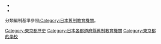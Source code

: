<div class="pathnavbox">
* {{Catnav|東京都教育|東京都的學校}}
* {{Catnav|日本舊制教育機關|日本各地舊制教育機關}}
</div>
 
分類編制基準參照[[:Category:日本舊制教育機關|:Category:日本舊制教育機關]]。

[[Category:東京都歷史|Category:東京都歷史]]
[[Category:日本各都道府縣舊制教育機關|Category:日本各都道府縣舊制教育機關]]
[[Category:東京都的學校|Category:東京都的學校]]